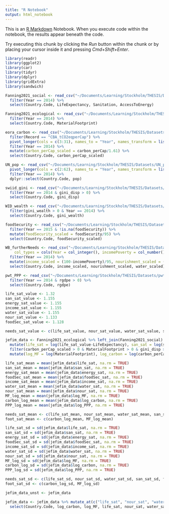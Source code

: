 ```yaml
---
title: "R Notebook"
output: html_notebook
---
```


This is an [R Markdown](http://rmarkdown.rstudio.com) Notebook. When you execute code within the notebook, the results appear beneath the code. 

Try executing this chunk by clicking the *Run* button within the chunk or by placing your cursor inside it and pressing *Cmd+Shift+Enter*. 

```r
library(readr)
library(ggplot2)
library(car)
library(tidyr)
library(dplyr)
library(gridExtra)
library(sandwich)
```

```r
Fanning2021_social <- read_csv("~/Documents/Learning/Stockholm/THESIS/Datasets/Fanning2021_social.csv") %>% 
  filter(Year == 2014) %>% 
  select(Country.Code, LifeExpectancy, Sanitation, AccessToEnergy)

Fanning2021_ecological <- read_csv("~/Documents/Learning/Stockholm/THESIS/Datasets/Fanning2021_ecological.csv") %>% 
  filter(Year == 2014) %>% 
  select(Country.Code, MaterialFootprint)

eora_carbon <- read_csv("~/Documents/Learning/Stockholm/THESIS/Datasets/eora_carbon.csv") %>% 
  filter(Record == "CBA_tCO2eqperCap") %>% 
  pivot_longer(cols = c(3:31), names_to = "Year", names_transform = list(Year = as.integer), values_to = "carbon_perCap", values_drop_na = TRUE) %>% 
  filter(Year == 2014) %>% 
  mutate(carbon_perCap_scaled = carbon_perCap/1.61) %>% 
  select(Country.Code, carbon_perCap_scaled)

UN_pop <- read_csv("~/Documents/Learning/Stockholm/THESIS/Datasets/UN_population/UN_pop.csv") %>% 
  pivot_longer(cols = c(2:62), names_to = "Year", names_transform = list(Year = as.integer), values_to = "pop") %>% 
  filter(Year == 2014) %>% 
  dplyr::select(Country.Code, pop)

swiid_gini <- read_csv("~/Documents/Learning/Stockholm/THESIS/Datasets/swiid9_1/swiid_gini.csv") %>% 
  filter(Year == 2014 & gini_disp > 0) %>% 
  select(Country.Code, gini_disp)

WID_wealth <- read_csv("~/Documents/Learning/Stockholm/THESIS/Datasets/WID_wealth.csv", col_types = cols(Year = col_integer(), gini_wealth = col_number())) %>% 
  filter(gini_wealth > 0 & Year == 2014) %>% 
  select(Country.Code, gini_wealth)

foodSecurity <- read_csv("~/Documents/Learning/Stockholm/THESIS/Datasets/WB_foodInsecurity/foodSecurity.csv", col_types = cols(Year = col_integer())) %>% 
  filter(Year == 2015 & !is.na(foodSecurity)) %>% 
  mutate(foodSecurity_scaled = foodSecurity/95) %>% 
  select(Country.Code, foodSecurity_scaled)

WB_furtherNeeds <- read_csv("~/Documents/Learning/Stockholm/THESIS/Datasets/WB_furtherNeeds.csv", 
    col_types = cols(Year = col_integer(), incomePoverty = col_number(), undernourishment = col_number(), water = col_number())) %>% 
  filter(Year == 2014) %>% 
  mutate(income_scaled = (100-incomePoverty)/95, nourishment_scaled = (100-undernourishment)/95, water_scaled = water/95) %>% 
  select(Country.Code, income_scaled, nourishment_scaled, water_scaled)

pwt_PPP <- read_csv("~/Documents/Learning/Stockholm/THESIS/Datasets/pwt.csv") %>% 
  filter(Year == 2014 & rgdpe > 0) %>% 
  select(Country.Code, rgdpe)
```

```r
life_sat_value <- 1.32
san_sat_value <- 1.155
energy_sat_value <- 1.155
income_sat_value <- 1.155
water_sat_value <- 1.155
nour_sat_value <- 1.133
foodSec_sat_value <- 1.128

needs_sat_value <- c(life_sat_value, nour_sat_value, water_sat_value, san_sat_value, foodSec_sat_value, energy_sat_value)
```

```r
jefim_data <- Fanning2021_ecological %>% left_join(Fanning2021_social) %>% left_join(swiid_gini) %>% left_join(WID_wealth) %>% left_join(WB_furtherNeeds) %>% left_join(foodSecurity) %>% left_join(eora_carbon) %>% left_join(UN_pop) %>% left_join(pwt_PPP) %>% 
  mutate(life_sat = log(life_sat_value-LifeExpectancy), san_sat = log(san_sat_value-Sanitation), energy_sat = log(energy_sat_value-AccessToEnergy), foodSec_sat = log(foodSec_sat_value-foodSecurity_scaled), income_sat = log(income_sat_value-income_scaled), nour_sat = log(nour_sat_value-nourishment_scaled), water_sat = log(water_sat_value-water_scaled)) %>% 
  filter(carbon_perCap_scaled > 0 & MaterialFootprint > 0 & gini_disp > 0 & gini_wealth > 0) %>% 
  mutate(log_MF = log(MaterialFootprint), log_carbon = log(carbon_perCap_scaled), log_PPP = log(rgdpe/pop))

life_sat_mean = mean(jefim_data$life_sat, na.rm = TRUE)
san_sat_mean = mean(jefim_data$san_sat, na.rm = TRUE)
energy_sat_mean = mean(jefim_data$energy_sat, na.rm = TRUE)
foodSec_sat_mean = mean(jefim_data$foodSec_sat, na.rm = TRUE)
income_sat_mean = mean(jefim_data$income_sat, na.rm = TRUE)
water_sat_mean = mean(jefim_data$water_sat, na.rm = TRUE)
nour_sat_mean = mean(jefim_data$nour_sat, na.rm = TRUE)
MF_log_mean = mean(jefim_data$log_MF, na.rm = TRUE)
carbon_log_mean = mean(jefim_data$log_carbon, na.rm = TRUE)
PPP_log_mean = mean(jefim_data$log_PPP, na.rm = TRUE)

needs_sat_mean <- c(life_sat_mean, nour_sat_mean, water_sat_mean, san_sat_mean, foodSec_sat_mean, energy_sat_mean)
foot_sat_mean <- c(carbon_log_mean, MF_log_mean)

life_sat_sd = sd(jefim_data$life_sat, na.rm = TRUE)
san_sat_sd = sd(jefim_data$san_sat, na.rm = TRUE)
energy_sat_sd = sd(jefim_data$energy_sat, na.rm = TRUE)
foodSec_sat_sd = sd(jefim_data$foodSec_sat, na.rm = TRUE)
income_sat_sd = sd(jefim_data$income_sat, na.rm = TRUE)
water_sat_sd = sd(jefim_data$water_sat, na.rm = TRUE)
nour_sat_sd = sd(jefim_data$nour_sat, na.rm = TRUE)
MF_log_sd = sd(jefim_data$log_MF, na.rm = TRUE)
carbon_log_sd = sd(jefim_data$log_carbon, na.rm = TRUE)
PPP_log_sd = sd(jefim_data$log_PPP, na.rm = TRUE)

needs_sat_sd <- c(life_sat_sd, nour_sat_sd, water_sat_sd, san_sat_sd, foodSec_sat_sd, energy_sat_sd)
foot_sat_sd <- c(carbon_log_sd, MF_log_sd)

jefim_data_unst <- jefim_data

jefim_data <- jefim_data %>% mutate_at(c("life_sat", "nour_sat", "water_sat", "san_sat", "foodSec_sat", "energy_sat", "gini_disp", "gini_wealth", "log_MF", "log_carbon", "log_PPP"), ~(scale(.) %>% as.vector)) %>% 
  select(Country.Code, log_carbon, log_MF, life_sat, nour_sat, water_sat, san_sat, foodSec_sat, energy_sat, gini_disp, gini_wealth, log_PPP, carbon_perCap_scaled, MaterialFootprint, LifeExpectancy, Sanitation, AccessToEnergy, foodSecurity_scaled, nourishment_scaled, water_scaled)
```

